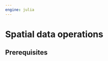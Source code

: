 ```yaml
---
engine: julia
---
```


# Spatial data operations {#sec-spatial-operations}

## Prerequisites {.unnumbered}

